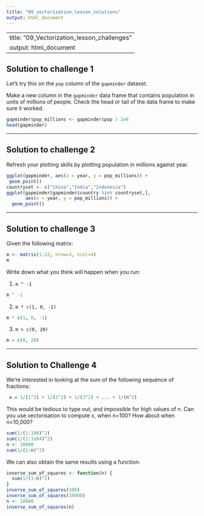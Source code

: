 ```yaml
---
title: "09_vectorization_lesson_solutions"
output: html_document
---
```

---
title: "09_Vectorization_lesson_challenges"
output: html_document
---


## Solution to challenge 1

Let's try this on the `pop` column of the `gapminder` dataset.

Make a new column in the `gapminder` data frame that
contains population in units of millions of people.
Check the head or tail of the data frame to make sure
it worked.

```r
gapminder$pop_millions <- gapminder$pop / 1e6
head(gapminder)
```

---


## Solution to challenge 2

Refresh your plotting skills by plotting population in millions against year.

```r
ggplot(gapminder, aes(x = year, y = pop_millions)) +
 geom_point()
countryset <- c("China","India","Indonesia")
ggplot(gapminder[gapminder$country %in% countryset,],
       aes(x = year, y = pop_millions)) +
  geom_point()
```

---


## Solution to challenge 3

Given the following matrix:

```r
m <- matrix(1:12, nrow=3, ncol=4)
m
```

Write down what you think will happen when you run:

1. `m ^ -1`

```r
m ^ -1
```

2. `m * c(1, 0, -1)`

```r
m * c(1, 0, -1)
```

3. `m > c(0, 20)`

```r
m > c(0, 20)
```

---

##  Solution to Challenge 4

We're interested in looking at the sum of the
following sequence of fractions:

```r
 x = 1/(1^2) + 1/(2^2) + 1/(3^2) + ... + 1/(n^2)
```

This would be tedious to type out, and impossible for
high values of n.
Can you use vectorisation to compute x, when n=100?
How about when n=10,000?

```r
sum(1/(1:100)^2)
sum(1/(1:1e04)^2)
n <- 10000
sum(1/(1:n)^2)
```

We can also obtain the same results using a function:

```r
inverse_sum_of_squares <- function(n) {
  sum(1/(1:n)^2)
}
inverse_sum_of_squares(100)
inverse_sum_of_squares(10000)
n <- 10000
inverse_sum_of_squares(n)
```
